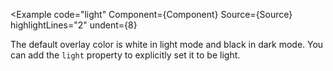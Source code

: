 
<Example
  code="light"
  Component={Component}
  Source={Source}
  highlightLines="2"
  undent={8}
>
  The default overlay color is white in light mode and black in dark
  mode.  You can add the `light` property to explicitly set it
  to be light.
</Example>
